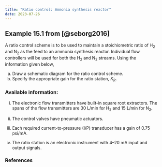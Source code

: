 ```yaml
---
title: "Ratio control: Ammonia synthesis reactor"
date: 2023-07-26
---
```


## Example 15.1 from [@seborg2016]

A ratio control scheme is to be used to maintain a stoichiometric ratio of
H~2~ and N~2~ as the feed to an ammonia synthesis reactor. Individual
flow controllers will be used for both the H~2~ and N~2~ streams.
Using the information given below,

(a) Draw a schematic diagram for the ratio control scheme.
(b) Specify the appropriate gain for the ratio station, $K_R$.

### Available information:
i. The electronic flow transmitters have built-in square root extractors. The
spans of the flow transmitters are 30 L/min for H~2~ and 15 L/min for
N~2~.

ii. The control valves have pneumatic actuators.

iii. Each required current-to-pressure (I/P) transducer has a gain of 0.75
psi/mA.

iv. The ratio station is an electronic instrument with 4–20 mA input and output
signals.

### References

